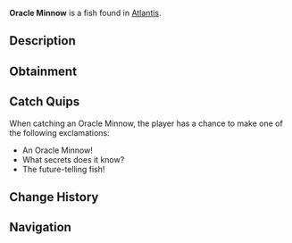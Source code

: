 {{FishInfobox
|image          = Oracle Minnow.png
|rarity         = Common
|sea            = First Sea
|location       = [[Atlantis]]
|sublocation    = 
|sources        = Fishing Rod
|radar_location = 
|xp             = 30
|weather        = Clear
|time           = Day
|season         = 
|bait           = Flakes
|base_weight    = 0.7
|base_value     = 50
|weight_range   = 0.5
|base_chance    = 90
|base_resil     = 90
}}
'''Oracle Minnow''' is a {{Rarity|Common}} fish found in [[Atlantis]].

== Description ==
{{Description|These prophetic little fish are said to gather where important events will occur. Ancient civilizations would watch their schooling patterns to predict the future.|Bestiary Entry}}

== Obtainment ==
{{Description|Sunken's Depth Pool|Bestiary Hint}}
{{Fish Availability|
Atlantis/Sunken Depths
|top_rods      = 
Free Spirit Rod\184916.76\18636.9;
Leviathan's Fang Rod\184221.43\0;
Trident Rod\177489.54\14927.81;
Azure Of Lagoon\175746.75\21412.31;
No-Life Rod\171277.14\21440.52;
Training Rod\130587.6\22970.83;
Flimsy Rod\105714.89\21520.51;
Blazebringer Rod\156410.5\19610.26;
Nocturnal Rod\98669.95\80564.87;
Fast Rod\149120.68\21552.68;
Challenger's Rod\161116.69\21237.41;
Seraphic Rod\160004.59\21356.12;
Ethereal Prism Rod\155539.46\0;
Rod Of The Forgotten Fang\154627.9\19501.14;
Astralhook Rod\154500.68\0;
Zeus Rod\153770.81\19279.3;
Rod Of The Depths\153316.19\17766;
Rod Of The Exalted One\152134.36\0;
Verdant Shear Rod\151249.58\18274.33;
Depthseeker Rod\148605.68\17084.62;
Avalanche Rod\147352.1\16445.84;
Volcanic Rod\146528.19\17363.6;
Steady Rod\72173.19\9219.42
|recommended   = Trident Rod
}}

== Catch Quips ==
When catching an Oracle Minnow, the player has a chance to make one of the following exclamations:
* An Oracle Minnow!
* What secrets does it know?
* The future-telling fish!

== Change History ==
{{Change History|{{subst:Current Version}}}}

== Navigation ==
{{Fish Navbox|Atlantis}}